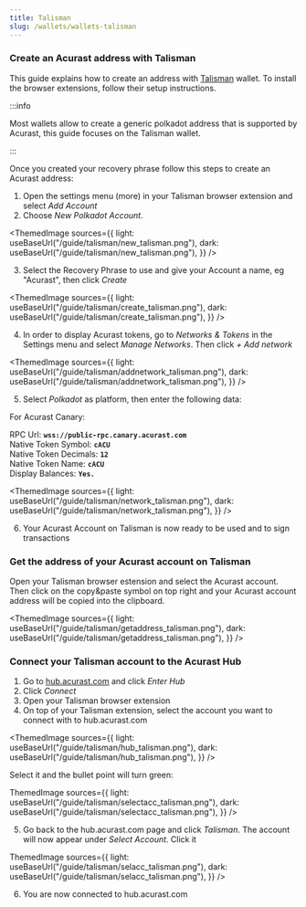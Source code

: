 ```yaml
---
title: Talisman
slug: /wallets/wallets-talisman
---
```



### Create an Acurast address with Talisman

This guide explains how to create an address with [Talisman](https://talisman.xyz/) wallet. To install the browser extensions, follow their setup instructions.

:::info

Most wallets allow to create a generic polkadot address that is supported by Acurast, this guide focuses on the Talisman wallet.

:::

<div class="padding-vert--md"></div>

Once you created your recovery phrase follow this steps to create an Acurast address:

1. Open the settings menu (more) in your Talisman browser extension and select *Add Account*
2. Choose *New Polkadot Account*.

<ThemedImage
  sources={{
    light: useBaseUrl("/guide/talisman/new_talisman.png"),
    dark: useBaseUrl("/guide/talisman/new_talisman.png"),
  }}
/>

<div class="padding-vert--md"></div>

3. Select the Recovery Phrase to use and give your Account a name, eg "Acurast", then click *Create*


<ThemedImage
  sources={{
    light: useBaseUrl("/guide/talisman/create_talisman.png"),
    dark: useBaseUrl("/guide/talisman/create_talisman.png"),
  }}
/>
<div class="padding-vert--md"></div>

4. In order to display Acurast tokens, go to *Networks & Tokens* in the Settings menu and select *Manage Networks*. Then click *+ Add network*

<ThemedImage
  sources={{
    light: useBaseUrl("/guide/talisman/addnetwork_talisman.png"),
    dark: useBaseUrl("/guide/talisman/addnetwork_talisman.png"),
  }}
/>
<div class="padding-vert--md"></div>

5. Select *Polkadot* as platform, then enter the following data:

For Acurast Canary:

RPC Url: **`wss://public-rpc.canary.acurast.com`**  
Native Token Symbol: **`cACU`**    
Native Token Decimals: **`12`**    
Native Token Name: **`cACU`**    
Display Balances: **`Yes.`**   

<ThemedImage
  sources={{
    light: useBaseUrl("/guide/talisman/network_talisman.png"),
    dark: useBaseUrl("/guide/talisman/network_talisman.png"),
  }}
/>
<div class="padding-vert--md"></div>

6. Your Acurast Account on Talisman is now ready to be used and to sign transactions

### Get the address of your Acurast account on Talisman

Open your Talisman browser estension and select the Acurast account. Then click on the copy&paste symbol on top right and your Acurast account address will be copied into the clipboard. 

<ThemedImage
  sources={{
    light: useBaseUrl("/guide/talisman/getaddress_talisman.png"),
    dark: useBaseUrl("/guide/talisman/getaddress_talisman.png"),
  }}
/>
<div class="padding-vert--md"></div>

### Connect your Talisman account to the Acurast Hub

1. Go to [hub.acurast.com](https://hub.acurast.com/) and click *Enter Hub*
2. Click *Connect*
3. Open your Talisman browser extension
4. On top of your Talisman extension, select the account you want to connect with to hub.acurast.com

<ThemedImage
  sources={{
    light: useBaseUrl("/guide/talisman/hub_talisman.png"),
    dark: useBaseUrl("/guide/talisman/hub_talisman.png"),
  }}
/>
<div class="padding-vert--md"></div>

Select it and the bullet point will turn green:

ThemedImage
  sources={{
    light: useBaseUrl("/guide/talisman/selectacc_talisman.png"),
    dark: useBaseUrl("/guide/talisman/selectacc_talisman.png"),
  }}
/>
<div class="padding-vert--md"></div>

5. Go back to the hub.acurast.com page and click *Talisman*. The account will now appear under *Select Account*. Click it

ThemedImage
  sources={{
    light: useBaseUrl("/guide/talisman/selacc_talisman.png"),
    dark: useBaseUrl("/guide/talisman/selacc_talisman.png"),
  }}
/>
<div class="padding-vert--md"></div>

6. You are now connected to hub.acurast.com

